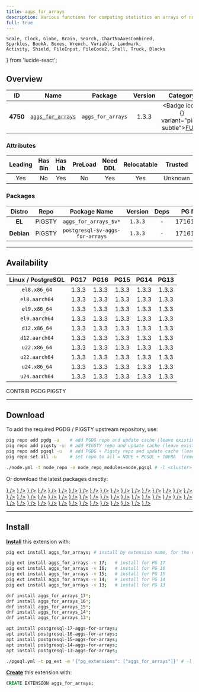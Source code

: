 ```yaml
---
title: aggs_for_arrays
description: Various functions for computing statistics on arrays of numbers
full: true
---
```


    Scale, Clock, Globe, Brain, Search, ChartNoAxesCombined,
    Sparkles, BookA, Boxes, Wrench, Variable, Landmark,
    Activity, Shield, FileInput, FileCode2, Shell, Truck, Blocks
} from 'lucide-react';

## Overview

| <TooltipIconButton tooltip="Extension unique identifier" side="top">ID</TooltipIconButton> | <TooltipIconButton tooltip="Extension name" side="top">Name</TooltipIconButton> | <TooltipIconButton tooltip="Package name for installation" side="top">Package</TooltipIconButton> | <TooltipIconButton tooltip="Latest available extension version" side="top">Version</TooltipIconButton> | <TooltipIconButton tooltip="Extension category" side="top">Category</TooltipIconButton> | <TooltipIconButton tooltip="Open source license" side="top">License</TooltipIconButton> | <TooltipIconButton tooltip="Programming language" side="top">Lang</TooltipIconButton> |
|:--------:|:--------:|:----------:|:--------------:|:---------------------------------------:|:------------------------------------------------------:|:----:|
| **4750** | [`aggs_for_arrays`](https://github.com/pjungwir/aggs_for_arrays) | `aggs_for_arrays` | 1.3.3 | <Badge icon={<Variable />} variant="pink-subtle"><a href="/ext/func" className="no-underline">FUNC</a></Badge> | <a href="/ext/list/license#mit" className="no-underline"><Badge icon={<Scale />} variant="blue-subtle">MIT</Badge></a> | <a href="/ext/list/lang#c"><Badge icon={<FileCode2 />} variant="blue-subtle">C</Badge></a> |

### Attributes

| <TooltipIconButton tooltip="The Primary Leading extension in the Package" side="top">Leading</TooltipIconButton> | <TooltipIconButton tooltip="Contains binary utils" side="top">Has Bin</TooltipIconButton> | <TooltipIconButton tooltip="Contains .so shared library files" side="top">Has Lib</TooltipIconButton> | <TooltipIconButton tooltip="Requires preloading via shared_preload_libraries" side="top">PreLoad</TooltipIconButton> | <TooltipIconButton tooltip="Requires CREATE EXTENSION DDL command" side="top">Need DDL</TooltipIconButton> | <TooltipIconButton tooltip="Can be installed in any schema" side="top">Relocatable</TooltipIconButton> | <TooltipIconButton tooltip="Can be created by non-superuser" side="top">Trusted</TooltipIconButton> | <TooltipIconButton tooltip="Schemas used by this extension" side="top">Schemas</TooltipIconButton> |
|:-------:|:-------:|:-------:|:-------:|:--------:|:-----------:|:-------:|:-------:|
| Yes | No | Yes | No | Yes | Yes | Unknown | - |

### Packages

| <TooltipIconButton tooltip="Linux distribution family, EL or Debian" side="top">Distro</TooltipIconButton> | <TooltipIconButton tooltip="Package repository" side="top">Repo</TooltipIconButton> | <TooltipIconButton tooltip="The RPM/DEB Package Name Pattern (replace $v with real pg major)" side="top">Package Name</TooltipIconButton> | <TooltipIconButton tooltip="Latest package version" side="top">Version</TooltipIconButton> | <TooltipIconButton tooltip="RPM/DEB Package dependencies" side="top">Deps</TooltipIconButton> | <TooltipIconButton tooltip="Available in these PostgreSQL Major Versions" side="top">PG Major</TooltipIconButton> |
|:----------:|:--------:|:------------------------:|:-----------:|:------------:|:------------------:|
|   **EL**   | <Badge variant="amber-subtle"><span className="font-bold">PIGSTY</span></Badge> | `aggs_for_arrays_$v*` | `1.3.3` | - | <Badge variant="green-subtle">17</Badge><Badge variant="green-subtle">16</Badge><Badge variant="green-subtle">15</Badge><Badge variant="green-subtle">14</Badge><Badge variant="green-subtle">13</Badge> |
| **Debian** | <Badge variant="amber-subtle"><span className="font-bold">PIGSTY</span></Badge> | `postgresql-$v-aggs-for-arrays` | `1.3.3` | - | <Badge variant="green-subtle">17</Badge><Badge variant="green-subtle">16</Badge><Badge variant="green-subtle">15</Badge><Badge variant="green-subtle">14</Badge><Badge variant="green-subtle">13</Badge> |



------

## Availability

| <TooltipIconButton tooltip="Linux Distro Arch / PostgreSQL Major Version" side="top">Linux / PostgreSQL </TooltipIconButton> | **PG17** | **PG16** | **PG15** | **PG14** | **PG13** |
|:-----:|:-----:|:-----:|:-----:|:-----:|:-----:|
| `el8.x86_64` | <Badge variant="amber-subtle">1.3.3</Badge> | <Badge variant="amber-subtle">1.3.3</Badge> | <Badge variant="amber-subtle">1.3.3</Badge> | <Badge variant="amber-subtle">1.3.3</Badge> | <Badge variant="amber-subtle">1.3.3</Badge> |
| `el8.aarch64` | <Badge variant="amber-subtle">1.3.3</Badge> | <Badge variant="amber-subtle">1.3.3</Badge> | <Badge variant="amber-subtle">1.3.3</Badge> | <Badge variant="amber-subtle">1.3.3</Badge> | <Badge variant="amber-subtle">1.3.3</Badge> |
| `el9.x86_64` | <Badge variant="amber-subtle">1.3.3</Badge> | <Badge variant="amber-subtle">1.3.3</Badge> | <Badge variant="amber-subtle">1.3.3</Badge> | <Badge variant="amber-subtle">1.3.3</Badge> | <Badge variant="amber-subtle">1.3.3</Badge> |
| `el9.aarch64` | <Badge variant="amber-subtle">1.3.3</Badge> | <Badge variant="amber-subtle">1.3.3</Badge> | <Badge variant="amber-subtle">1.3.3</Badge> | <Badge variant="amber-subtle">1.3.3</Badge> | <Badge variant="amber-subtle">1.3.3</Badge> |
| `d12.x86_64` | <Badge variant="amber-subtle">1.3.3</Badge> | <Badge variant="amber-subtle">1.3.3</Badge> | <Badge variant="amber-subtle">1.3.3</Badge> | <Badge variant="amber-subtle">1.3.3</Badge> | <Badge variant="amber-subtle">1.3.3</Badge> |
| `d12.aarch64` | <Badge variant="amber-subtle">1.3.3</Badge> | <Badge variant="amber-subtle">1.3.3</Badge> | <Badge variant="amber-subtle">1.3.3</Badge> | <Badge variant="amber-subtle">1.3.3</Badge> | <Badge variant="amber-subtle">1.3.3</Badge> |
| `u22.x86_64` | <Badge variant="amber-subtle">1.3.3</Badge> | <Badge variant="amber-subtle">1.3.3</Badge> | <Badge variant="amber-subtle">1.3.3</Badge> | <Badge variant="amber-subtle">1.3.3</Badge> | <Badge variant="amber-subtle">1.3.3</Badge> |
| `u22.aarch64` | <Badge variant="amber-subtle">1.3.3</Badge> | <Badge variant="amber-subtle">1.3.3</Badge> | <Badge variant="amber-subtle">1.3.3</Badge> | <Badge variant="amber-subtle">1.3.3</Badge> | <Badge variant="amber-subtle">1.3.3</Badge> |
| `u24.x86_64` | <Badge variant="amber-subtle">1.3.3</Badge> | <Badge variant="amber-subtle">1.3.3</Badge> | <Badge variant="amber-subtle">1.3.3</Badge> | <Badge variant="amber-subtle">1.3.3</Badge> | <Badge variant="amber-subtle">1.3.3</Badge> |
| `u24.aarch64` | <Badge variant="amber-subtle">1.3.3</Badge> | <Badge variant="amber-subtle">1.3.3</Badge> | <Badge variant="amber-subtle">1.3.3</Badge> | <Badge variant="amber-subtle">1.3.3</Badge> | <Badge variant="amber-subtle">1.3.3</Badge> |

<Badge variant="green-subtle"><span className="font-black">CONTRIB</span></Badge> <Badge variant="blue-subtle"><span className="font-black">PGDG</span></Badge> <Badge variant="amber-subtle"><span className="font-black">PIGSTY</span></Badge>

------

## Download

To add the required PGDG / PIGSTY upstream repository, use:

```bash tab="pig"
pig repo add pgdg -u    # add PGDG repo and update cache (leave existing repos)
pig repo add pigsty -u  # add PIGSTY repo and update cache (leave existing repos)
pig repo add pgsql -u   # add PGDG + Pigsty repo and update cache (leave existing repos)
pig repo set all -u     # set repo to all = NODE + PGSQL + INFRA  (remove existing repos)
```
```bash tab="pigsty"
./node.yml -t node_repo -e node_repo_modules=node,pgsql # -l <cluster>
```

Or download the latest packages directly:

<Files>
    <Folder name="el8.x86_64">
        <a href="https://repo.pigsty.io/yum/pgsql/el8.x86_64/aggs_for_arrays_17-1.3.3-1PIGSTY.el8.x86_64.rpm"><File name="aggs_for_arrays_17-1.3.3-1PIGSTY.el8.x86_64.rpm" icon={<Package className="text-emerald-500" />} /></a>
        <a href="https://repo.pigsty.io/yum/pgsql/el8.x86_64/aggs_for_arrays_16-1.3.3-1PIGSTY.el8.x86_64.rpm"><File name="aggs_for_arrays_16-1.3.3-1PIGSTY.el8.x86_64.rpm" icon={<Package className="text-emerald-500" />} /></a>
        <a href="https://repo.pigsty.io/yum/pgsql/el8.x86_64/aggs_for_arrays_15-1.3.3-1PIGSTY.el8.x86_64.rpm"><File name="aggs_for_arrays_15-1.3.3-1PIGSTY.el8.x86_64.rpm" icon={<Package className="text-emerald-500" />} /></a>
        <a href="https://repo.pigsty.io/yum/pgsql/el8.x86_64/aggs_for_arrays_14-1.3.3-1PIGSTY.el8.x86_64.rpm"><File name="aggs_for_arrays_14-1.3.3-1PIGSTY.el8.x86_64.rpm" icon={<Package className="text-emerald-500" />} /></a>
        <a href="https://repo.pigsty.io/yum/pgsql/el8.x86_64/aggs_for_arrays_13-1.3.3-1PIGSTY.el8.x86_64.rpm"><File name="aggs_for_arrays_13-1.3.3-1PIGSTY.el8.x86_64.rpm" icon={<Package className="text-emerald-500" />} /></a>
    </Folder>
    <Folder name="el8.aarch64">
        <a href="https://repo.pigsty.io/yum/pgsql/el8.aarch64/aggs_for_arrays_17-1.3.3-1PIGSTY.el8.aarch64.rpm"><File name="aggs_for_arrays_17-1.3.3-1PIGSTY.el8.aarch64.rpm" icon={<Package className="text-orange-500" />} /></a>
        <a href="https://repo.pigsty.io/yum/pgsql/el8.aarch64/aggs_for_arrays_16-1.3.3-1PIGSTY.el8.aarch64.rpm"><File name="aggs_for_arrays_16-1.3.3-1PIGSTY.el8.aarch64.rpm" icon={<Package className="text-orange-500" />} /></a>
        <a href="https://repo.pigsty.io/yum/pgsql/el8.aarch64/aggs_for_arrays_15-1.3.3-1PIGSTY.el8.aarch64.rpm"><File name="aggs_for_arrays_15-1.3.3-1PIGSTY.el8.aarch64.rpm" icon={<Package className="text-orange-500" />} /></a>
        <a href="https://repo.pigsty.io/yum/pgsql/el8.aarch64/aggs_for_arrays_14-1.3.3-1PIGSTY.el8.aarch64.rpm"><File name="aggs_for_arrays_14-1.3.3-1PIGSTY.el8.aarch64.rpm" icon={<Package className="text-orange-500" />} /></a>
        <a href="https://repo.pigsty.io/yum/pgsql/el8.aarch64/aggs_for_arrays_13-1.3.3-1PIGSTY.el8.aarch64.rpm"><File name="aggs_for_arrays_13-1.3.3-1PIGSTY.el8.aarch64.rpm" icon={<Package className="text-orange-500" />} /></a>
    </Folder>
    <Folder name="el9.x86_64">
        <a href="https://repo.pigsty.io/yum/pgsql/el9.x86_64/aggs_for_arrays_17-1.3.3-1PIGSTY.el9.x86_64.rpm"><File name="aggs_for_arrays_17-1.3.3-1PIGSTY.el9.x86_64.rpm" icon={<Package className="text-emerald-500" />} /></a>
        <a href="https://repo.pigsty.io/yum/pgsql/el9.x86_64/aggs_for_arrays_16-1.3.3-1PIGSTY.el9.x86_64.rpm"><File name="aggs_for_arrays_16-1.3.3-1PIGSTY.el9.x86_64.rpm" icon={<Package className="text-emerald-500" />} /></a>
        <a href="https://repo.pigsty.io/yum/pgsql/el9.x86_64/aggs_for_arrays_15-1.3.3-1PIGSTY.el9.x86_64.rpm"><File name="aggs_for_arrays_15-1.3.3-1PIGSTY.el9.x86_64.rpm" icon={<Package className="text-emerald-500" />} /></a>
        <a href="https://repo.pigsty.io/yum/pgsql/el9.x86_64/aggs_for_arrays_14-1.3.3-1PIGSTY.el9.x86_64.rpm"><File name="aggs_for_arrays_14-1.3.3-1PIGSTY.el9.x86_64.rpm" icon={<Package className="text-emerald-500" />} /></a>
        <a href="https://repo.pigsty.io/yum/pgsql/el9.x86_64/aggs_for_arrays_13-1.3.3-1PIGSTY.el9.x86_64.rpm"><File name="aggs_for_arrays_13-1.3.3-1PIGSTY.el9.x86_64.rpm" icon={<Package className="text-emerald-500" />} /></a>
    </Folder>
    <Folder name="el9.aarch64">
        <a href="https://repo.pigsty.io/yum/pgsql/el9.aarch64/aggs_for_arrays_17-1.3.3-1PIGSTY.el9.aarch64.rpm"><File name="aggs_for_arrays_17-1.3.3-1PIGSTY.el9.aarch64.rpm" icon={<Package className="text-orange-500" />} /></a>
        <a href="https://repo.pigsty.io/yum/pgsql/el9.aarch64/aggs_for_arrays_16-1.3.3-1PIGSTY.el9.aarch64.rpm"><File name="aggs_for_arrays_16-1.3.3-1PIGSTY.el9.aarch64.rpm" icon={<Package className="text-orange-500" />} /></a>
        <a href="https://repo.pigsty.io/yum/pgsql/el9.aarch64/aggs_for_arrays_15-1.3.3-1PIGSTY.el9.aarch64.rpm"><File name="aggs_for_arrays_15-1.3.3-1PIGSTY.el9.aarch64.rpm" icon={<Package className="text-orange-500" />} /></a>
        <a href="https://repo.pigsty.io/yum/pgsql/el9.aarch64/aggs_for_arrays_14-1.3.3-1PIGSTY.el9.aarch64.rpm"><File name="aggs_for_arrays_14-1.3.3-1PIGSTY.el9.aarch64.rpm" icon={<Package className="text-orange-500" />} /></a>
        <a href="https://repo.pigsty.io/yum/pgsql/el9.aarch64/aggs_for_arrays_13-1.3.3-1PIGSTY.el9.aarch64.rpm"><File name="aggs_for_arrays_13-1.3.3-1PIGSTY.el9.aarch64.rpm" icon={<Package className="text-orange-500" />} /></a>
    </Folder>
    <Folder name="d12.x86_64">
        <a href="https://repo.pigsty.io/apt/pgsql/bookworm/pool/main/a/aggs-for-arrays/postgresql-17-aggs-for-arrays_1.3.3-1PIGSTY~bookworm_amd64.deb"><File name="postgresql-17-aggs-for-arrays_1.3.3-1PIGSTY~bookworm_amd64.deb" icon={<Box className="text-emerald-500" />} /></a>
        <a href="https://repo.pigsty.io/apt/pgsql/bookworm/pool/main/a/aggs-for-arrays/postgresql-16-aggs-for-arrays_1.3.3-1PIGSTY~bookworm_amd64.deb"><File name="postgresql-16-aggs-for-arrays_1.3.3-1PIGSTY~bookworm_amd64.deb" icon={<Box className="text-emerald-500" />} /></a>
        <a href="https://repo.pigsty.io/apt/pgsql/bookworm/pool/main/a/aggs-for-arrays/postgresql-15-aggs-for-arrays_1.3.3-1PIGSTY~bookworm_amd64.deb"><File name="postgresql-15-aggs-for-arrays_1.3.3-1PIGSTY~bookworm_amd64.deb" icon={<Box className="text-emerald-500" />} /></a>
        <a href="https://repo.pigsty.io/apt/pgsql/bookworm/pool/main/a/aggs-for-arrays/postgresql-14-aggs-for-arrays_1.3.3-1PIGSTY~bookworm_amd64.deb"><File name="postgresql-14-aggs-for-arrays_1.3.3-1PIGSTY~bookworm_amd64.deb" icon={<Box className="text-emerald-500" />} /></a>
        <a href="https://repo.pigsty.io/apt/pgsql/bookworm/pool/main/a/aggs-for-arrays/postgresql-13-aggs-for-arrays_1.3.3-1PIGSTY~bookworm_amd64.deb"><File name="postgresql-13-aggs-for-arrays_1.3.3-1PIGSTY~bookworm_amd64.deb" icon={<Box className="text-emerald-500" />} /></a>
    </Folder>
    <Folder name="d12.aarch64">
        <a href="https://repo.pigsty.io/apt/pgsql/bookworm/pool/main/a/aggs-for-arrays/postgresql-17-aggs-for-arrays_1.3.3-1PIGSTY~bookworm_arm64.deb"><File name="postgresql-17-aggs-for-arrays_1.3.3-1PIGSTY~bookworm_arm64.deb" icon={<Box className="text-orange-500" />} /></a>
        <a href="https://repo.pigsty.io/apt/pgsql/bookworm/pool/main/a/aggs-for-arrays/postgresql-16-aggs-for-arrays_1.3.3-1PIGSTY~bookworm_arm64.deb"><File name="postgresql-16-aggs-for-arrays_1.3.3-1PIGSTY~bookworm_arm64.deb" icon={<Box className="text-orange-500" />} /></a>
        <a href="https://repo.pigsty.io/apt/pgsql/bookworm/pool/main/a/aggs-for-arrays/postgresql-15-aggs-for-arrays_1.3.3-1PIGSTY~bookworm_arm64.deb"><File name="postgresql-15-aggs-for-arrays_1.3.3-1PIGSTY~bookworm_arm64.deb" icon={<Box className="text-orange-500" />} /></a>
        <a href="https://repo.pigsty.io/apt/pgsql/bookworm/pool/main/a/aggs-for-arrays/postgresql-14-aggs-for-arrays_1.3.3-1PIGSTY~bookworm_arm64.deb"><File name="postgresql-14-aggs-for-arrays_1.3.3-1PIGSTY~bookworm_arm64.deb" icon={<Box className="text-orange-500" />} /></a>
        <a href="https://repo.pigsty.io/apt/pgsql/bookworm/pool/main/a/aggs-for-arrays/postgresql-13-aggs-for-arrays_1.3.3-1PIGSTY~bookworm_arm64.deb"><File name="postgresql-13-aggs-for-arrays_1.3.3-1PIGSTY~bookworm_arm64.deb" icon={<Box className="text-orange-500" />} /></a>
    </Folder>
    <Folder name="u22.x86_64">
        <a href="https://repo.pigsty.io/apt/pgsql/jammy/pool/main/a/aggs-for-arrays/postgresql-17-aggs-for-arrays_1.3.3-1PIGSTY~jammy_amd64.deb"><File name="postgresql-17-aggs-for-arrays_1.3.3-1PIGSTY~jammy_amd64.deb" icon={<Box className="text-emerald-500" />} /></a>
        <a href="https://repo.pigsty.io/apt/pgsql/jammy/pool/main/a/aggs-for-arrays/postgresql-16-aggs-for-arrays_1.3.3-1PIGSTY~jammy_amd64.deb"><File name="postgresql-16-aggs-for-arrays_1.3.3-1PIGSTY~jammy_amd64.deb" icon={<Box className="text-emerald-500" />} /></a>
        <a href="https://repo.pigsty.io/apt/pgsql/jammy/pool/main/a/aggs-for-arrays/postgresql-15-aggs-for-arrays_1.3.3-1PIGSTY~jammy_amd64.deb"><File name="postgresql-15-aggs-for-arrays_1.3.3-1PIGSTY~jammy_amd64.deb" icon={<Box className="text-emerald-500" />} /></a>
        <a href="https://repo.pigsty.io/apt/pgsql/jammy/pool/main/a/aggs-for-arrays/postgresql-14-aggs-for-arrays_1.3.3-1PIGSTY~jammy_amd64.deb"><File name="postgresql-14-aggs-for-arrays_1.3.3-1PIGSTY~jammy_amd64.deb" icon={<Box className="text-emerald-500" />} /></a>
        <a href="https://repo.pigsty.io/apt/pgsql/jammy/pool/main/a/aggs-for-arrays/postgresql-13-aggs-for-arrays_1.3.3-1PIGSTY~jammy_amd64.deb"><File name="postgresql-13-aggs-for-arrays_1.3.3-1PIGSTY~jammy_amd64.deb" icon={<Box className="text-emerald-500" />} /></a>
    </Folder>
    <Folder name="u22.aarch64">
        <a href="https://repo.pigsty.io/apt/pgsql/jammy/pool/main/a/aggs-for-arrays/postgresql-17-aggs-for-arrays_1.3.3-1PIGSTY~jammy_arm64.deb"><File name="postgresql-17-aggs-for-arrays_1.3.3-1PIGSTY~jammy_arm64.deb" icon={<Box className="text-orange-500" />} /></a>
        <a href="https://repo.pigsty.io/apt/pgsql/jammy/pool/main/a/aggs-for-arrays/postgresql-16-aggs-for-arrays_1.3.3-1PIGSTY~jammy_arm64.deb"><File name="postgresql-16-aggs-for-arrays_1.3.3-1PIGSTY~jammy_arm64.deb" icon={<Box className="text-orange-500" />} /></a>
        <a href="https://repo.pigsty.io/apt/pgsql/jammy/pool/main/a/aggs-for-arrays/postgresql-15-aggs-for-arrays_1.3.3-1PIGSTY~jammy_arm64.deb"><File name="postgresql-15-aggs-for-arrays_1.3.3-1PIGSTY~jammy_arm64.deb" icon={<Box className="text-orange-500" />} /></a>
        <a href="https://repo.pigsty.io/apt/pgsql/jammy/pool/main/a/aggs-for-arrays/postgresql-14-aggs-for-arrays_1.3.3-1PIGSTY~jammy_arm64.deb"><File name="postgresql-14-aggs-for-arrays_1.3.3-1PIGSTY~jammy_arm64.deb" icon={<Box className="text-orange-500" />} /></a>
        <a href="https://repo.pigsty.io/apt/pgsql/jammy/pool/main/a/aggs-for-arrays/postgresql-13-aggs-for-arrays_1.3.3-1PIGSTY~jammy_arm64.deb"><File name="postgresql-13-aggs-for-arrays_1.3.3-1PIGSTY~jammy_arm64.deb" icon={<Box className="text-orange-500" />} /></a>
    </Folder>
    <Folder name="u24.x86_64">
        <a href="https://repo.pigsty.io/apt/pgsql/noble/pool/main/a/aggs-for-arrays/postgresql-17-aggs-for-arrays_1.3.3-1PIGSTY~noble_amd64.deb"><File name="postgresql-17-aggs-for-arrays_1.3.3-1PIGSTY~noble_amd64.deb" icon={<Box className="text-emerald-500" />} /></a>
        <a href="https://repo.pigsty.io/apt/pgsql/noble/pool/main/a/aggs-for-arrays/postgresql-16-aggs-for-arrays_1.3.3-1PIGSTY~noble_amd64.deb"><File name="postgresql-16-aggs-for-arrays_1.3.3-1PIGSTY~noble_amd64.deb" icon={<Box className="text-emerald-500" />} /></a>
        <a href="https://repo.pigsty.io/apt/pgsql/noble/pool/main/a/aggs-for-arrays/postgresql-15-aggs-for-arrays_1.3.3-1PIGSTY~noble_amd64.deb"><File name="postgresql-15-aggs-for-arrays_1.3.3-1PIGSTY~noble_amd64.deb" icon={<Box className="text-emerald-500" />} /></a>
        <a href="https://repo.pigsty.io/apt/pgsql/noble/pool/main/a/aggs-for-arrays/postgresql-14-aggs-for-arrays_1.3.3-1PIGSTY~noble_amd64.deb"><File name="postgresql-14-aggs-for-arrays_1.3.3-1PIGSTY~noble_amd64.deb" icon={<Box className="text-emerald-500" />} /></a>
        <a href="https://repo.pigsty.io/apt/pgsql/noble/pool/main/a/aggs-for-arrays/postgresql-13-aggs-for-arrays_1.3.3-1PIGSTY~noble_amd64.deb"><File name="postgresql-13-aggs-for-arrays_1.3.3-1PIGSTY~noble_amd64.deb" icon={<Box className="text-emerald-500" />} /></a>
    </Folder>
    <Folder name="u24.aarch64">
        <a href="https://repo.pigsty.io/apt/pgsql/noble/pool/main/a/aggs-for-arrays/postgresql-17-aggs-for-arrays_1.3.3-1PIGSTY~noble_arm64.deb"><File name="postgresql-17-aggs-for-arrays_1.3.3-1PIGSTY~noble_arm64.deb" icon={<Box className="text-orange-500" />} /></a>
        <a href="https://repo.pigsty.io/apt/pgsql/noble/pool/main/a/aggs-for-arrays/postgresql-16-aggs-for-arrays_1.3.3-1PIGSTY~noble_arm64.deb"><File name="postgresql-16-aggs-for-arrays_1.3.3-1PIGSTY~noble_arm64.deb" icon={<Box className="text-orange-500" />} /></a>
        <a href="https://repo.pigsty.io/apt/pgsql/noble/pool/main/a/aggs-for-arrays/postgresql-15-aggs-for-arrays_1.3.3-1PIGSTY~noble_arm64.deb"><File name="postgresql-15-aggs-for-arrays_1.3.3-1PIGSTY~noble_arm64.deb" icon={<Box className="text-orange-500" />} /></a>
        <a href="https://repo.pigsty.io/apt/pgsql/noble/pool/main/a/aggs-for-arrays/postgresql-14-aggs-for-arrays_1.3.3-1PIGSTY~noble_arm64.deb"><File name="postgresql-14-aggs-for-arrays_1.3.3-1PIGSTY~noble_arm64.deb" icon={<Box className="text-orange-500" />} /></a>
        <a href="https://repo.pigsty.io/apt/pgsql/noble/pool/main/a/aggs-for-arrays/postgresql-13-aggs-for-arrays_1.3.3-1PIGSTY~noble_arm64.deb"><File name="postgresql-13-aggs-for-arrays_1.3.3-1PIGSTY~noble_arm64.deb" icon={<Box className="text-orange-500" />} /></a>
    </Folder>
</Files>

------

## Install

[**Install**](/docs/pgsql/extension/install) this extension with:

```bash tab="pig"
pig ext install aggs_for_arrays; # install by extension name, for the current active PG version

pig ext install aggs_for_arrays -v 17;   # install for PG 17
pig ext install aggs_for_arrays -v 16;   # install for PG 16
pig ext install aggs_for_arrays -v 15;   # install for PG 15
pig ext install aggs_for_arrays -v 14;   # install for PG 14
pig ext install aggs_for_arrays -v 13;   # install for PG 13
```
```bash tab="yum" 
dnf install aggs_for_arrays_17*;
dnf install aggs_for_arrays_16*;
dnf install aggs_for_arrays_15*;
dnf install aggs_for_arrays_14*;
dnf install aggs_for_arrays_13*;
```
```bash tab="apt" 
apt install postgresql-17-aggs-for-arrays;
apt install postgresql-16-aggs-for-arrays;
apt install postgresql-15-aggs-for-arrays;
apt install postgresql-14-aggs-for-arrays;
apt install postgresql-13-aggs-for-arrays;
```
```bash tab="ansible"
./pgsql.yml -t pg_ext -e '{"pg_extensions": ["aggs_for_arrays"]}' # -l <cls>
```

[**Create**](/docs/pgsql/extension/create) this extension with:

```sql
CREATE EXTENSION aggs_for_arrays;
```


